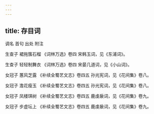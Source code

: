 ```yaml
---
---
---
```

title: 存目词
---




调名 首句 出处 附注

生查子 裙拖簇石榴 《词林万选》卷四 宋韩玉词，见《东浦词》。

生查子 轻轻制舞衣 《词林万选》卷四 宋晏几道词，见《小山词》。

女冠子 蕙风芝露 《补续全蜀艺文志》卷四五 孙光宪词，见《花间集》卷八。

女冠子 澹花瘦玉 《补续全蜀艺文志》卷四五 孙光宪词，见《花间集》卷八。

女冠子 凤楼琪树 《补续全蜀艺文志》卷四五 鹿虔扆词，见《花间集》卷九。

女冠子 步虚坛上 《补续全蜀艺文志》卷四五 鹿虔扆词，见《花间集》卷九。